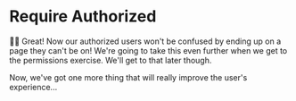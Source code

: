 # Require Authorized

<EpicVideo url="https://www.epicweb.dev/workshops/authentication-strategies-and-implementation/protecting-routes/securing-user-access/solution" />

👨‍💼 Great! Now our authorized users won't be confused by ending up on a page they
can't be on! We're going to take this even further when we get to the
permissions exercise. We'll get to that later though.

Now, we've got one more thing that will really improve the user's experience...
